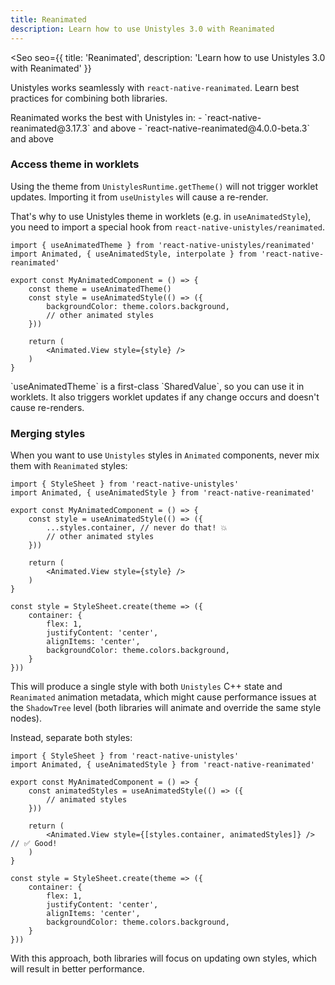 ```yaml
---
title: Reanimated
description: Learn how to use Unistyles 3.0 with Reanimated
---
```



<Seo
    seo={{
        title: 'Reanimated',
        description: 'Learn how to use Unistyles 3.0 with Reanimated'
    }}
>

Unistyles works seamlessly with `react-native-reanimated`. Learn best practices for combining both libraries.

<Aside>
Reanimated works the best with Unistyles in:
- `react-native-reanimated@3.17.3` and above
- `react-native-reanimated@4.0.0-beta.3` and above
</Aside>

### Access theme in worklets

Using the theme from `UnistylesRuntime.getTheme()` will not trigger worklet updates. Importing it from `useUnistyles` will cause a re-render.

That's why to use Unistyles theme in worklets (e.g. in `useAnimatedStyle`), you need to import a special hook from `react-native-unistyles/reanimated`.

```tsx /useAnimatedTheme/
import { useAnimatedTheme } from 'react-native-unistyles/reanimated'
import Animated, { useAnimatedStyle, interpolate } from 'react-native-reanimated'

export const MyAnimatedComponent = () => {
    const theme = useAnimatedTheme()
    const style = useAnimatedStyle(() => ({
        backgroundColor: theme.colors.background,
        // other animated styles
    }))

    return (
        <Animated.View style={style} />
    )
}
```

<Aside>
`useAnimatedTheme` is a first-class `SharedValue`, so you can use it in worklets.
It also triggers worklet updates if any change occurs and doesn't cause re-renders.
</Aside>

### Merging styles

When you want to use `Unistyles` styles in `Animated` components, never mix them with `Reanimated` styles:

```tsx /merge-styles/
import { StyleSheet } from 'react-native-unistyles'
import Animated, { useAnimatedStyle } from 'react-native-reanimated'

export const MyAnimatedComponent = () => {
    const style = useAnimatedStyle(() => ({
        ...styles.container, // never do that! 💥
        // other animated styles
    }))

    return (
        <Animated.View style={style} />
    )
}

const style = StyleSheet.create(theme => ({
    container: {
        flex: 1,
        justifyContent: 'center',
        alignItems: 'center',
        backgroundColor: theme.colors.background,
    }
}))
```

This will produce a single style with both `Unistyles` C++ state and `Reanimated` animation metadata, which might cause performance issues at the `ShadowTree` level (both libraries will animate and override the same style nodes).

Instead, separate both styles:

```tsx /separate-styles/
import { StyleSheet } from 'react-native-unistyles'
import Animated, { useAnimatedStyle } from 'react-native-reanimated'

export const MyAnimatedComponent = () => {
    const animatedStyles = useAnimatedStyle(() => ({
        // animated styles
    }))

    return (
        <Animated.View style={[styles.container, animatedStyles]} /> // ✅ Good!
    )
}

const style = StyleSheet.create(theme => ({
    container: {
        flex: 1,
        justifyContent: 'center',
        alignItems: 'center',
        backgroundColor: theme.colors.background,
    }
}))
```

With this approach, both libraries will focus on updating own styles, which will result in better performance.

</Seo>
